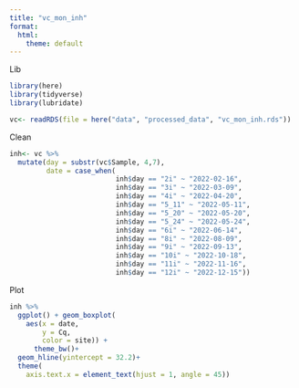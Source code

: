 ```yaml
---
title: "vc_mon_inh"
format:
  html:
    theme: default
---
```



Lib
```r
library(here)
library(tidyverse)
library(lubridate)
```

```r
vc<- readRDS(file = here("data", "processed_data", "vc_mon_inh.rds"))
```


Clean
```r
inh<- vc %>%
  mutate(day = substr(vc$Sample, 4,7),
         date = case_when(
                          inh$day == "2i" ~ "2022-02-16",
                          inh$day == "3i" ~ "2022-03-09",
                          inh$day == "4i" ~ "2022-04-20",
                          inh$day == "5_11" ~ "2022-05-11",
                          inh$day == "5_20" ~ "2022-05-20",
                          inh$day == "5_24" ~ "2022-05-24",
                          inh$day == "6i" ~ "2022-06-14",
                          inh$day == "8i" ~ "2022-08-09",
                          inh$day == "9i" ~ "2022-09-13",
                          inh$day == "10i" ~ "2022-10-18",
                          inh$day == "11i" ~ "2022-11-16",
                          inh$day == "12i" ~ "2022-12-15"))

```

Plot
```r
inh %>%
  ggplot() + geom_boxplot(
    aes(x = date,
        y = Cq,
        color = site)) +
      theme_bw()+
  geom_hline(yintercept = 32.2)+
  theme(
    axis.text.x = element_text(hjust = 1, angle = 45))

```

